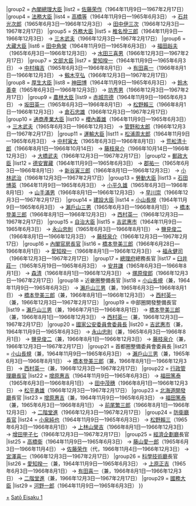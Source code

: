 {{Navbox
|name = 第一次佐藤內閣
|title = [[第一次佐藤內閣]]
|state = {{{state|collapsed}}}
|list1 = {{#ifeq:{{{1}}}|nocat||
{{Navbox with columns|child
|fullwidth = true
|colstyle = text-align: center; vertical-align: middle;
|oddcolstyle = background: #e9e9e9;
|evencolstyle = background: #f9f9f9;
|col1width = 20%
|col2width = 60%
|col3width = 20%
|col1 = [[第三次池田內閣]]<br /><small>（[[:Template:第三次池田內閣|模板]]）</small>
|col2 = '''[[第一次佐藤內閣 (第一次改造)|第一次改造內閣]]''' - '''[[第一次佐藤內閣 (第二次改造)|第二次改造內閣]]''' - '''[[第一次佐藤內閣 (第三次改造)|第三次改造內閣]]'''<br />（1964年11月9日—1967年2月17日）
|col3 = [[第二次佐藤內閣]]<br /><small>（[[:Template:第二次佐藤內閣|模板]]）</small>
}}
}}
|group2  = [[內閣總理大臣]]
|list2   = [[佐藤荣作]]（1964年11月9日—1967年2月17日）
|group4  = [[法務大臣]]
|list4   = [[高橋等]]（1964年11月9日—1965年6月3日） → [[石井光次郎]]（1965年6月3日—1966年12月3日） → [[田中伊三次]]（1966年12月3日—1967年2月17日）
|group5  = [[外務大臣 (日本)|外務大臣]]
|list5   = [[椎名悅三郎]]（1964年11月9日—1966年12月3日） → [[三木武夫]]（1966年12月3日—1967年2月17日）
|group6  = [[大藏大臣]]
|list6   = [[田中角榮]]（1964年11月9日—1965年6月3日） → [[福田赳夫]]（1965年6月3日—1966年12月3日） → [[水田三喜男]]（1966年12月3日—1967年2月17日）
|group7  = [[文部大臣]]
|list7   = [[愛知揆一]]（1964年11月9日—1965年6月3日） → [[中村梅吉]]（1965年6月3日—1966年8月1日） → [[有田喜一]]（1966年8月1日—1966年12月3日） → [[剱木亨弘]]（1966年12月3日—1967年2月17日）
|group8  = [[厚生大臣]]
|list8   = [[神田博]]（1964年11月9日—1965年6月3日） → [[鈴木善幸]]（1965年6月3日—1966年12月3日） → [[坊秀男]]（1966年12月3日—1967年2月17日）
|group9  = [[農林水產大臣|農林大臣]]
|list9   = [[赤城宗德]]（1964年11月9日—1965年6月3日） → [[坂田英一]]（1965年6月3日—1966年8月1日） → [[松野賴三]]（1966年8月1日—1966年12月3日） → [[倉石忠雄]]（1966年12月3日—1967年2月17日）
|group10  = [[通商產業大臣]]
|list10   = [[櫻內義雄]]（1964年11月9日—1965年6月3日） → [[三木武夫]]（1965年6月3日—1966年12月3日） → [[管野和太郎]]（1966年12月3日—1967年2月17日）
|group11  = [[運輸大臣]]
|list11   = [[松浦周太郎]]（1964年11月9日—1965年6月3日） → [[中村寅太]]（1965年6月3日—1966年8月1日） → [[荒舩清十郎]]（1966年8月1日—1966年10月14日） → [[藤枝泉介]]（1966年10月14日—1966年12月3日） → [[大橋武夫 (政治家)|大橋武夫]]（1966年12月3日—1967年2月17日）
|group12  = [[郵政大臣]]
|list12   = [[德安實藏]]（1964年11月9日—1965年6月3日） → [[郡祐一]]（1965年6月3日—1966年8月1日） → [[新谷寅三郎]]（1966年8月1日—1966年12月3日） → [[小林武治]]（1966年12月3日—1967年2月17日）
|group13  = [[勞動大臣]]
|list13   = [[石田博英]]（1964年11月9日—1965年6月3日） → [[小平久雄]]（1965年6月3日—1966年8月1日） → [[山手滿男]]（1966年8月1日—1966年12月3日） → [[早川崇]]（1966年12月3日—1967年2月17日）
|group14  = [[建設大臣]]
|list14   = [[小山長規]]（1964年11月9日—1965年6月3日） → [[瀨戶山三男]]（1965年6月3日—1966年8月1日） → [[橋本登美三郎]]（1966年8月1日—1966年12月3日） → [[西村英一]]（1966年12月3日—1967年2月17日）
|group15  = [[自治大臣]]
|list15   = [[吉武惠市]]（1964年11月9日—1965年6月3日） → [[永山忠則]]（1965年6月3日—1966年8月1日） → [[鹽見俊二]]（1966年8月1日—1966年12月3日） → [[藤枝泉介]]（1966年12月3日—1967年2月17日）
|group16  = [[內閣官房長官]]
|list16   = [[橋本登美三郎]]（1966年6月28日—1966年8月1日） → [[愛知揆一]]（1966年8月1日—1966年12月3日） → [[福永健司]]（1966年12月3日—1967年2月17日）
|group17  = [[總理府]]總務長官
|list17   = [[臼井莊一]]（1965年5月19日—1965年6月3日） → [[安井謙]]（1965年6月3日—1966年8月1日） → [[森清]]（1966年8月1日—1966年12月3日） → [[塚原俊郎]]（1966年12月3日—1967年2月17日）
|group18  = 近畿圈整備長官
|list18   = [[小山長規]]（兼，1964年11月9日—1965年6月3日） → [[瀨戶山三男]]（兼，1965年6月3日—1966年8月1日） → [[橋本登美三郎]]（兼，1966年8月1日—1966年12月3日） → [[西村英一]]（兼，1966年12月3日—1967年2月17日）
|group19  = 中部圈開發整備長官
|list19   = [[瀨戶山三男]]（兼，1966年7月1日—1966年8月1日） → [[橋本登美三郎]]（兼，1966年8月1日—1966年12月3日） → [[西村英一]]（兼，1966年12月3日—1967年2月17日）
|group20  = [[國家公安委員會委員長]]
|list20   = [[吉武惠市]]（兼，1964年11月9日—1965年6月3日） → [[永山忠則]]（兼，1965年6月3日—1966年8月1日） → [[鹽見俊二]]（兼，1966年8月1日—1966年12月3日） → [[藤枝泉介]]（兼，1966年12月3日—1967年2月17日）
|group21  = 首都圈整備委員會委員長
|list21   = [[小山長規]]（兼，1964年11月9日—1965年6月3日） → [[瀨戶山三男]]（兼，1965年6月3日—1966年8月1日） → [[橋本登美三郎]]（兼，1966年8月1日—1966年12月3日） → [[西村英一]]（兼，1966年12月3日—1967年2月17日）
|group22  = [[行政管理廳長官]]
|list22   = [[增原惠吉]]（1964年11月9日—1965年6月3日） → [[福田篤泰]]（1965年6月3日—1966年8月1日） → [[田中茂穗]]（1966年8月1日—1966年12月3日） → [[松平勇雄]]（1966年12月3日—1967年2月17日）
|group23  = [[北海道開發廳]]長官
|list23   = [[增原惠吉]]（兼，1964年11月9日—1965年6月3日） → [[福田篤泰]]（兼，1965年6月3日—1966年8月1日） → [[前尾繁三郎]]（1966年8月1日—1966年12月3日） → [[二階堂進]]（1966年12月3日—1967年2月17日）
|group24  = [[防衛廳長官]]
|list24   = [[小泉純也]]（1964年11月9日—1965年6月3日） → [[松野賴三]]（1965年6月3日—1966年8月1日） → [[上林山榮吉]]（1966年8月1日—1966年12月3日） → [[增田甲子七]]（1966年12月3日—1967年2月17日）
|group25  = [[經濟企劃廳]]長官
|list25   = [[高橋衛]]（1964年11月9日—1965年6月3日） → [[藤山愛一郎]]（1965年6月3日—1966年11月4日） → [[佐藤荣作]]（代，1966年11月4日—1966年12月3日） → [[宮澤喜一]]（1966年12月3日—1967年2月17日） 
|group26  = [[科學技術廳]]長官
|list26   = [[愛知揆一]]（兼，1964年11月9日—1965年6月3日） → [[上原正吉]]（1965年6月3日—1966年8月1日） → [[有田喜一]]（兼，1966年8月1日—1966年12月3日） → [[二階堂進]]（兼，1966年12月3日—1967年2月17日）
|group29  = [[國務大臣 (日本)|國務大臣]]
|list29   = [[河野一郎]]（1964年11月9日—1965年6月3日）    
}}
<noinclude>
[[Category:第一次佐藤內閣閣僚|+]]
[[Category:日本內閣模板|Satō Eisaku 1]]
</noinclude>